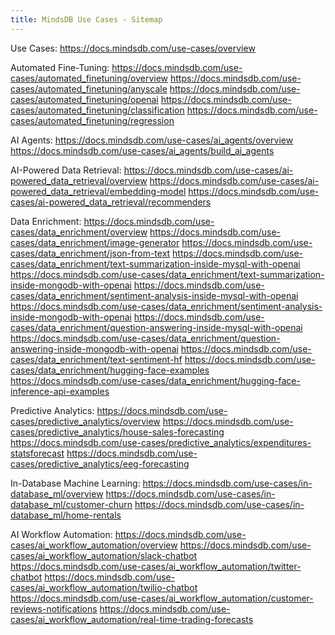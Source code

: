```yaml
---
title: MindsDB Use Cases - Sitemap
---
```


Use Cases:
https://docs.mindsdb.com/use-cases/overview

Automated Fine-Tuning:
https://docs.mindsdb.com/use-cases/automated_finetuning/overview
https://docs.mindsdb.com/use-cases/automated_finetuning/anyscale
https://docs.mindsdb.com/use-cases/automated_finetuning/openai
https://docs.mindsdb.com/use-cases/automated_finetuning/classification
https://docs.mindsdb.com/use-cases/automated_finetuning/regression

AI Agents:
https://docs.mindsdb.com/use-cases/ai_agents/overview
https://docs.mindsdb.com/use-cases/ai_agents/build_ai_agents

AI-Powered Data Retrieval:
https://docs.mindsdb.com/use-cases/ai-powered_data_retrieval/overview
https://docs.mindsdb.com/use-cases/ai-powered_data_retrieval/embedding-model
https://docs.mindsdb.com/use-cases/ai-powered_data_retrieval/recommenders

Data Enrichment:
https://docs.mindsdb.com/use-cases/data_enrichment/overview
https://docs.mindsdb.com/use-cases/data_enrichment/image-generator
https://docs.mindsdb.com/use-cases/data_enrichment/json-from-text
https://docs.mindsdb.com/use-cases/data_enrichment/text-summarization-inside-mysql-with-openai
https://docs.mindsdb.com/use-cases/data_enrichment/text-summarization-inside-mongodb-with-openai
https://docs.mindsdb.com/use-cases/data_enrichment/sentiment-analysis-inside-mysql-with-openai
https://docs.mindsdb.com/use-cases/data_enrichment/sentiment-analysis-inside-mongodb-with-openai
https://docs.mindsdb.com/use-cases/data_enrichment/question-answering-inside-mysql-with-openai
https://docs.mindsdb.com/use-cases/data_enrichment/question-answering-inside-mongodb-with-openai
https://docs.mindsdb.com/use-cases/data_enrichment/text-sentiment-hf
https://docs.mindsdb.com/use-cases/data_enrichment/hugging-face-examples
https://docs.mindsdb.com/use-cases/data_enrichment/hugging-face-inference-api-examples

Predictive Analytics:
https://docs.mindsdb.com/use-cases/predictive_analytics/overview
https://docs.mindsdb.com/use-cases/predictive_analytics/house-sales-forecasting
https://docs.mindsdb.com/use-cases/predictive_analytics/expenditures-statsforecast
https://docs.mindsdb.com/use-cases/predictive_analytics/eeg-forecasting

In-Database Machine Learning:
https://docs.mindsdb.com/use-cases/in-database_ml/overview
https://docs.mindsdb.com/use-cases/in-database_ml/customer-churn
https://docs.mindsdb.com/use-cases/in-database_ml/home-rentals

AI Workflow Automation:
https://docs.mindsdb.com/use-cases/ai_workflow_automation/overview
https://docs.mindsdb.com/use-cases/ai_workflow_automation/slack-chatbot
https://docs.mindsdb.com/use-cases/ai_workflow_automation/twitter-chatbot
https://docs.mindsdb.com/use-cases/ai_workflow_automation/twilio-chatbot
https://docs.mindsdb.com/use-cases/ai_workflow_automation/customer-reviews-notifications
https://docs.mindsdb.com/use-cases/ai_workflow_automation/real-time-trading-forecasts
